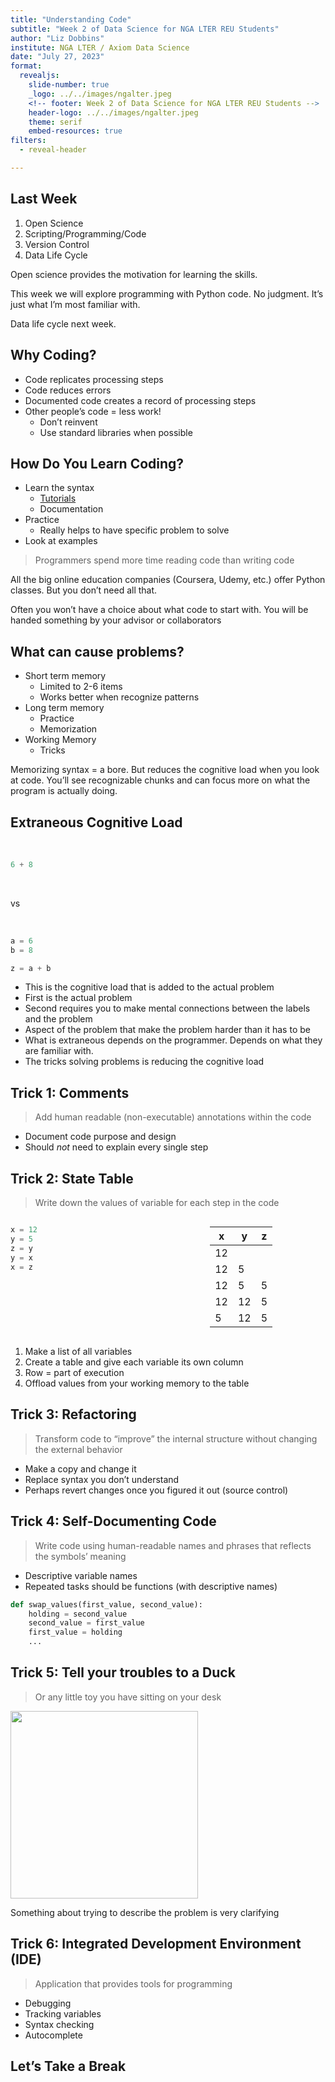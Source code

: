 ```yaml
---
title: "Understanding Code"
subtitle: "Week 2 of Data Science for NGA LTER REU Students"
author: "Liz Dobbins"
institute: NGA LTER / Axiom Data Science
date: "July 27, 2023"
format:
  revealjs:
    slide-number: true
    _logo: ../../images/ngalter.jpeg
    <!-- footer: Week 2 of Data Science for NGA LTER REU Students -->
    header-logo: ../../images/ngalter.jpeg
    theme: serif
    embed-resources: true
filters:
  - reveal-header

---
```


## Last Week

::: {.incremental}
1. Open Science
2. Scripting/Programming/Code
3. Version Control
4. Data Life Cycle
:::

::: {.notes}
Open science provides the motivation for learning the skills. 

This week we will explore programming with Python code. No judgment. It's just what I'm most familiar with.

Data life cycle next week.
:::

## Why Coding?

- Code replicates processing steps
- Code reduces errors
- Documented code creates a record of processing steps
- Other people's code = less work! 
  - Don't reinvent
  - Use standard libraries when possible

::: {.notes}

:::


## How Do You Learn Coding?

- Learn the syntax
  - [Tutorials](../../resources/programming.html)
  - Documentation
- Practice
  - Really helps to have specific problem to solve
- Look at examples

> Programmers spend more time reading code than writing code

::: {.notes}
All the big online education companies (Coursera, Udemy, etc.) offer Python classes.  But you don't need all that.

Often you won't have a choice about what code to start with. You will be handed something by your advisor or collaborators
:::


## What can cause problems?

- Short term memory
  - Limited to 2-6 items
  - Works better when recognize patterns
- Long term memory
  - Practice
  - Memorization
- Working Memory
  - Tricks

::: {.notes}
Memorizing syntax = a bore. But reduces the cognitive load when you look at code. You'll see recognizable chunks and can focus more on what the program is actually doing.
:::


## Extraneous Cognitive Load

<br />

```python
6 + 8
```

<br />

vs

<br />

```python
a = 6
b = 8

z = a + b
```

::: {.notes}
* This is the cognitive load that is added to the actual problem
* First is the actual problem
* Second requires you to make mental connections between the labels and the problem
* Aspect of the problem that make the problem harder than it has to be
* What is extraneous depends on the programmer. Depends on what they are familiar with.
* The tricks solving problems is reducing the cognitive load
:::

## Trick 1:  Comments

> Add human readable (non-executable) annotations within the code


* Document code purpose and design
* Should _not_ need to explain every single step


## Trick 2: State Table

> Write down the values of variable for each step in the code

:::: {.columns}

::: {.column width="40%"}

```python
x = 12
y = 5
z = y
y = x
x = z
```
:::

::: {.column width="20%"}
:::

::: {.column width="40%"}

|  x |  y |  z |
|----|----|----|
| 12 |    |    |
| 12 | 5  |    |
| 12 | 5  |  5 |
| 12 | 12 |  5 |
|  5 | 12 |  5 |
:::

::::

::: {.notes}
1. Make a list of all variables
2. Create a table and give each variable its own column
3. Row = part of execution
4. Offload values from your working memory to the table
:::


## Trick 3: Refactoring

> Transform code to "improve" the internal structure without changing the external behavior

* Make a copy and change it
* Replace syntax you don't understand
* Perhaps revert changes once you figured it out (source control)


## Trick 4: Self-Documenting Code

> Write code using human-readable names and phrases that reflects the symbols' meaning

* Descriptive variable names
* Repeated tasks should be functions (with descriptive names)

```python
def swap_values(first_value, second_value):
    holding = second_value
    second_value = first_value
    first_value = holding
    ...
```

## Trick 5: Tell your troubles to a Duck

> Or any little toy you have sitting on your desk

![](images/jumbo_duck.jpeg){width=300}

::: {.notes}
Something about trying to describe the problem is very clarifying
:::


## Trick 6: Integrated Development Environment (IDE)

> Application that provides tools for programming

* Debugging
* Tracking variables
* Syntax checking
* Autocomplete


## Let's Take a Break
